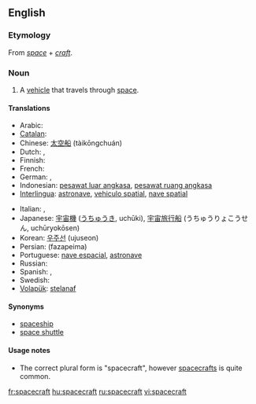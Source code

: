 ==English==

===Etymology===
From ''[[space]]'' + ''[[craft]]''.

===Noun===
{{en-noun|pl=[[spacecraft]] or [[spacecrafts]]}}

# A [[vehicle]] that travels through [[space]].

====Translations====
{{trans-top|vehicle that travels through space}}
* Arabic: {{Arab|[[السفينة الفضائية]]}} {{IPAchar|(as-safína l-faɖa’íyya)}}
* [[Catalan]]: {{t|ca|nau espacial}}
* Chinese: [[太空船]] (tàikōngchuán)
* Dutch: {{t|nl|ruimtetuig}} {{n}}, {{t|nl|ruimtevaartuig}}
* Finnish: {{t|fi|avaruusalus}}
* French: {{t|fr|vaisseau spatial|m}}
* German: {{t|de|Raumfahrzeug}}, {{t|de|Raumschiff}}
* Indonesian: [[pesawat luar angkasa]], [[pesawat ruang angkasa]]
* [[Interlingua]]: [[astronave]], [[vehiculo spatial]], [[nave spatial]]
{{trans-mid}}
* Italian: {{t|it|nave spaziale}}, {{t|it|astronave}}
* Japanese: [[宇宙機]] ([[うちゅうき]], uchūki), [[宇宙旅行船]] (うちゅうりょこうせん, uchūryokōsen)
* Korean: [[우주선]] (ujuseon)
* Persian: {{fa-Arab|[[فضاپیما]]}} (fazapeima)
* Portuguese: [[nave espacial]], [[astronave]]
* Russian: {{t|ru|космический корабль|m|tr=kosmíčeskij korábl’}}
* Spanish: {{t|es|nave espacial}}, {{t|es|astronave}}
* Swedish: {{t|sv|rymdfarkost|c}}
* [[Volapük]]: [[stelanaf]]
{{trans-bottom}}

====Synonyms====
* [[spaceship]]
* [[space shuttle]]

====Usage notes====
*The correct plural form is "spacecraft", however [[spacecrafts]] is quite common.

[[fr:spacecraft]]
[[hu:spacecraft]]
[[ru:spacecraft]]
[[vi:spacecraft]]